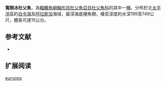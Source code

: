 {{Speciesbox
| name = 寬眼冰杜父魚
| image = 
| image_width = 250px
| status = NE
| status_system = IUCN3.1
| genus = Icelus
| species = euryops
| authority = [[Bean|Bean]], 1890
| synonyms = *''Icelus vicinalis''<br /><small>Gilbert, 1896</small>
}}
'''寬眼冰杜父魚'''，為[[輻鰭魚綱|輻鰭魚綱]][[鮋形目|鮋形目]][[杜父魚亞目|杜父魚亞目]][[杜父魚科|杜父魚科]]的其中一[[種|種]]。分布於北[[太平洋|太平洋]]區的[[白令海|白令海]]及[[阿拉斯加|阿拉斯加]]海域，屬深海底棲魚類，棲息深度約水深199至749公尺，體長可達15公分。

==参考文献==
*{{FishBase_species|genus=Icelus|species=euryops|year=2011|month=12}}

== 扩展阅读 ==
{{refbegin}}
{{wikispecies-inline|Icelus euryops|寬眼冰杜父魚}}
{{refend}}
{{Taxonbar|from=Q2459095}}

[[Category:冰杜父魚屬|euryops]]


{{鮋形目小作品}}